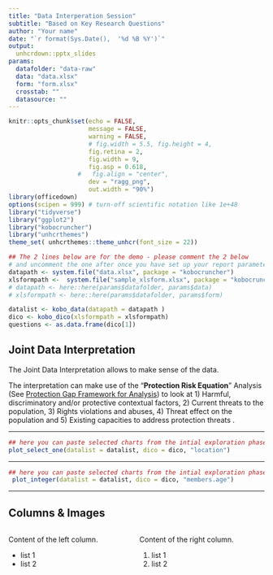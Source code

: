 ```yaml
---
title: "Data Interperation Session"
subtitle: "Based on Key Research Questions"
author: "Your name"
date: "`r format(Sys.Date(),  '%d %B %Y')`"
output:
  unhcrdown::pptx_slides
params:
  datafolder: "data-raw"
  data: "data.xlsx"
  form: "form.xlsx"
  crosstab: ""
  datasource: ""
---
```



```r
knitr::opts_chunk$set(echo = FALSE, 
                      message = FALSE, 
                      warning = FALSE,
                      # fig.width = 5.5, fig.height = 4,
                      fig.retina = 2, 
                      fig.width = 9,
                      fig.asp = 0.618,
                   #   fig.align = "center",
                      dev = "ragg_png",
                      out.width = "90%")
library(officedown)
options(scipen = 999) # turn-off scientific notation like 1e+48
library("tidyverse")
library("ggplot2")
library("kobocruncher")
library("unhcrthemes")
theme_set( unhcrthemes::theme_unhcr(font_size = 22))
```

```r
## The 2 lines below are for the demo - please comment the 2 below 
# and uncomment the one after once you have set up your report parameters..
datapath <- system.file("data.xlsx", package = "kobocruncher")
xlsformpath <-  system.file("sample_xlsform.xlsx", package = "kobocruncher")
# datapath <- here::here(params$datafolder, params$data)
# xlsformpath <- here::here(params$datafolder, params$form) 

datalist <- kobo_data(datapath = datapath )
dico <- kobo_dico(xlsformpath = xlsformpath)
questions <- as.data.frame(dico[1])
```

## Joint Data Interpretation  

The Joint Data Interpretation allows to make sense of the data.

The interpretation can make use of the "__Protection Risk Equation__" Analysis (See [Protection Gap Framework for Analysis](https://www.unhcr.org/50aa57ad9.pdf)) to look at 1) Harmful, discriminatory and/or protective contextual factors, 2) Current threats to the population, 3) Rights violations and abuses, 4) Threat effect on the population and 5) Existing capacities to address protection threats .

---

```r
## here you can paste selected charts from the intial exploration phase...
plot_select_one(datalist = datalist, dico = dico, "location")
```

---

```r
## here you can paste selected charts from the intial exploration phase...
 plot_integer(datalist = datalist, dico = dico, "members.age")
```

---

## Columns & Images

:::::: {.columns}
::: {.column}
Content of the left column.

*  list 1
*  list 2
:::

::: {.column}
Content of the right column.

1.  list 1
2.  list 2
:::
::::::
